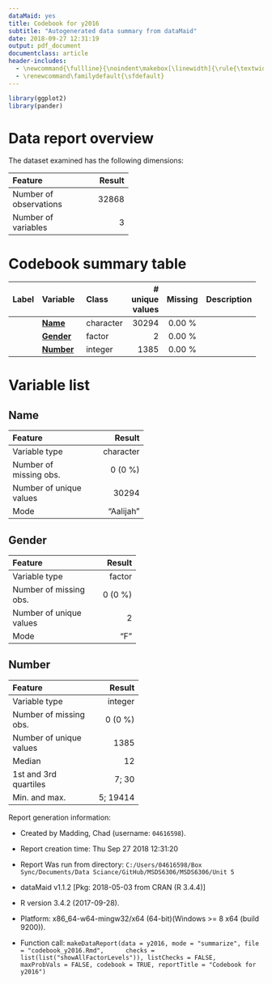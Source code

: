 ```yaml
---
dataMaid: yes
title: Codebook for y2016
subtitle: "Autogenerated data summary from dataMaid"
date: 2018-09-27 12:31:19
output: pdf_document
documentclass: article
header-includes:
  - \newcommand{\fullline}{\noindent\makebox[\linewidth]{\rule{\textwidth}{0.4pt}}}
  - \renewcommand\familydefault{\sfdefault}
---
```

```r
library(ggplot2)
library(pander)
```
# Data report overview
The dataset examined has the following dimensions:


---------------------------------
Feature                    Result
------------------------ --------
Number of observations      32868

Number of variables             3
---------------------------------










# Codebook summary table

---------------------------------------------------------------------
Label   Variable       Class         # unique  Missing  Description  
                                       values                        
------- -------------- ----------- ---------- --------- -------------
        **[Name]**     character        30294  0.00 %                

        **[Gender]**   factor               2  0.00 %                

        **[Number]**   integer           1385  0.00 %                
---------------------------------------------------------------------




# Variable list
## Name


-------------------------------------
Feature                        Result
------------------------- -----------
Variable type               character

Number of missing obs.        0 (0 %)

Number of unique values         30294

Mode                        "Aalijah"
-------------------------------------




\fullline

## Gender


-----------------------------------
Feature                      Result
------------------------- ---------
Variable type                factor

Number of missing obs.      0 (0 %)

Number of unique values           2

Mode                            "F"
-----------------------------------




\fullline

## Number


------------------------------------
Feature                       Result
------------------------- ----------
Variable type                integer

Number of missing obs.       0 (0 %)

Number of unique values         1385

Median                            12

1st and 3rd quartiles          7; 30

Min. and max.               5; 19414
------------------------------------




\fullline



Report generation information:

 *  Created by Madding, Chad (username: `04616598`).

 *  Report creation time: Thu Sep 27 2018 12:31:20

 *  Report Was run from directory: `C:/Users/04616598/Box Sync/Documents/Data Sciance/GitHub/MSDS6306/MSDS6306/Unit 5`

 *  dataMaid v1.1.2 [Pkg: 2018-05-03 from CRAN (R 3.4.4)]

 *  R version 3.4.2 (2017-09-28).

 *  Platform: x86_64-w64-mingw32/x64 (64-bit)(Windows >= 8 x64 (build 9200)).

 *  Function call: `makeDataReport(data = y2016, mode = "summarize", file = "codebook_y2016.Rmd", 
    checks = list(list("showAllFactorLevels")), listChecks = FALSE, 
    maxProbVals = FALSE, codebook = TRUE, reportTitle = "Codebook for y2016")`

